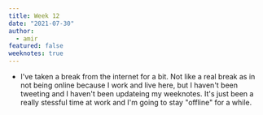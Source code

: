 ```yaml
---
title: Week 12
date: "2021-07-30"
author:
  - amir
featured: false
weeknotes: true
---
```


- I've taken a break from the internet for a bit. Not like a real break as in not being online because I work and live here, but I haven't been tweeting and I haven't been updateing my weeknotes. It's just been a really stessful time at work and I'm going to stay "offline" for a while.
